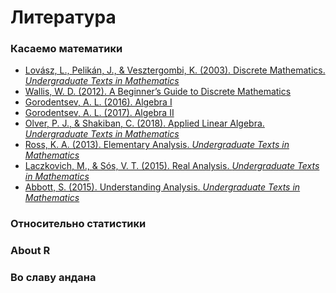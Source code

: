 # Литература {-}

### Касаемо математики {-}

* [Lovász, L., Pelikán, J., & Vesztergombi, K. (2003). Discrete Mathematics. _Undergraduate Texts in Mathematics_](https://www.springer.com/gp/book/9780387955841)
* [Wallis, W. D. (2012). A Beginner’s Guide to Discrete Mathematics](https://www.springer.com/gp/book/9780817682859)
* [Gorodentsev, A. L. (2016). Algebra I](https://www.springer.com/gp/book/9783319452845)
* [Gorodentsev, A. L. (2017). Algebra II](https://www.springer.com/gp/book/9783319508528)
* [Olver, P. J., & Shakiban, C. (2018). Applied Linear Algebra. _Undergraduate Texts in Mathematics_](https://link.springer.com/book/10.1007/978-3-319-91041-3)
* [Ross, K. A. (2013). Elementary Analysis. _Undergraduate Texts in Mathematics_](https://link.springer.com/book/10.1007/978-1-4614-6271-2)
* [Laczkovich, M., & Sós, V. T. (2015). Real Analysis. _Undergraduate Texts in Mathematics_](https://www.springer.com/gp/book/9781493927654)
* [Abbott, S. (2015). Understanding Analysis. _Undergraduate Texts in Mathematics_](https://link.springer.com/book/10.1007/978-1-4939-2712-8)

### Относительно статистики {-}

### About R {-}

### Во славу андана {-}


